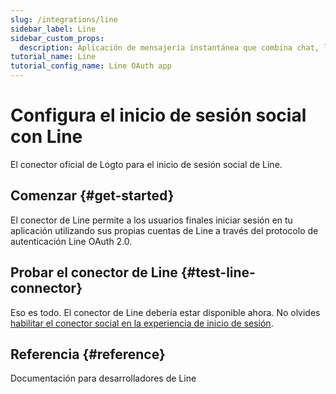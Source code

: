```yaml
---
slug: /integrations/line
sidebar_label: Line
sidebar_custom_props:
  description: Aplicación de mensajería instantánea que combina chat, llamadas gratuitas y pagos digitales.
tutorial_name: Line
tutorial_config_name: Line OAuth app
---
```




# Configura el inicio de sesión social con Line

El conector oficial de Logto para el inicio de sesión social de Line.

<GuideTip />

## Comenzar \{#get-started}

El conector de Line permite a los usuarios finales iniciar sesión en tu aplicación utilizando sus propias cuentas de Line a través del protocolo de autenticación Line OAuth 2.0.

<Integration />

## Probar el conector de Line \{#test-line-connector}

Eso es todo. El conector de Line debería estar disponible ahora. No olvides [habilitar el conector social en la experiencia de inicio de sesión](/connectors/social-connectors/#enable-social-sign-in).

## Referencia \{#reference}

<Url href="https://developers.line.biz/en/docs/line-login/overview/">
  Documentación para desarrolladores de Line
</Url>